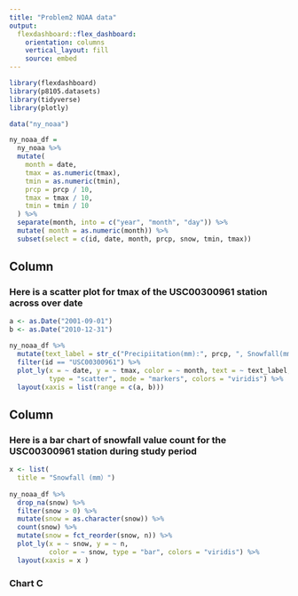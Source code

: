 ```yaml
---
title: "Problem2 NOAA data"
output: 
  flexdashboard::flex_dashboard:
    orientation: columns
    vertical_layout: fill
    source: embed
---
```


```r
library(flexdashboard)
library(p8105.datasets)
library(tidyverse)
library(plotly)


```

```r
data("ny_noaa")

ny_noaa_df = 
  ny_noaa %>% 
  mutate(
    month = date,
    tmax = as.numeric(tmax),
    tmin = as.numeric(tmin),
    prcp = prcp / 10,
    tmax = tmax / 10,
    tmin = tmin / 10
  ) %>% 
  separate(month, into = c("year", "month", "day")) %>% 
  mutate( month = as.numeric(month)) %>% 
  subset(select = c(id, date, month, prcp, snow, tmin, tmax))
```
Column {data-width=650}
-----------------------------------------------------------------------

### Here is a scatter plot for tmax of the USC00300961 station across over date

```r
a <- as.Date("2001-09-01")
b <- as.Date("2010-12-31")

ny_noaa_df %>%
  mutate(text_label = str_c("Precipiitation(mm):", prcp, ", Snowfall(mm):", snow)) %>% 
  filter(id == "USC00300961") %>% 
  plot_ly(x = ~ date, y = ~ tmax, color = ~ month, text = ~ text_label, alpha = .5,
          type = "scatter", mode = "markers", colors = "viridis") %>% 
  layout(xaxis = list(range = c(a, b)))
```

Column {data-width=350}
-----------------------------------------------------------------------

### Here is a bar chart of snowfall value count for the USC00300961 station during study period


```r
x <- list(
  title = "Snowfall (mm）")
  
ny_noaa_df %>% 
  drop_na(snow) %>%
  filter(snow > 0) %>% 
  mutate(snow = as.character(snow)) %>% 
  count(snow) %>% 
  mutate(snow = fct_reorder(snow, n)) %>% 
  plot_ly(x = ~ snow, y = ~ n,
          color = ~ snow, type = "bar", colors = "viridis") %>% 
  layout(xaxis = x )
```

### Chart C

```r

```

